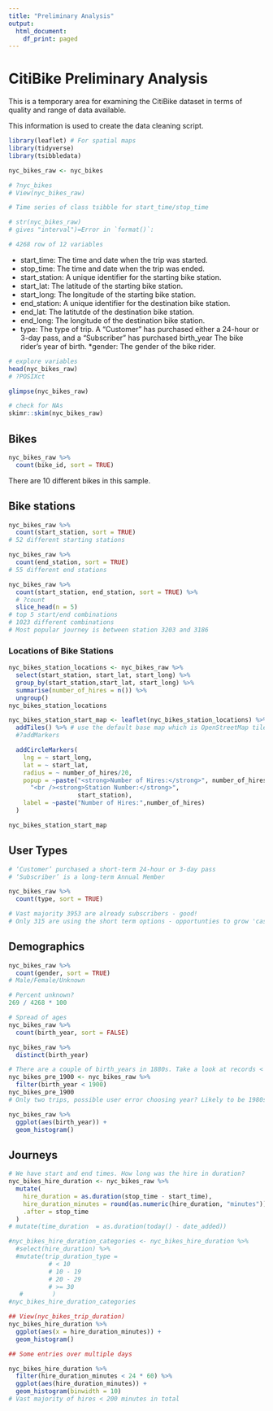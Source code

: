 ```yaml
---
title: "Preliminary Analysis"
output:
  html_document:
    df_print: paged
---
```

# CitiBike Preliminary Analysis
This is a temporary area for examining the CitiBike dataset in terms of quality and range of data available.

This information is used to create the data cleaning script.

```r
library(leaflet) # For spatial maps
library(tidyverse)
library(tsibbledata)

nyc_bikes_raw <- nyc_bikes

# ?nyc_bikes
# View(nyc_bikes_raw)

# Time series of class tsibble for start_time/stop_time

# str(nyc_bikes_raw)
# gives "interval")=Error in `format()`:

# 4268 row of 12 variables
```
* start_time: The time and date when the trip was started.
* stop_time: The time and date when the trip was ended.
* start_station: A unique identifier for the starting bike station.
* start_lat: The latitude of the starting bike station.
* start_long: The longitude of the starting bike station.
* end_station: A unique identifier for the destination bike station.
* end_lat: The latitutde of the destination bike station.
* end_long: The longitude of the destination bike station.
* type: The type of trip. A "Customer" has purchased either a 24-hour or 3-day pass, and a "Subscriber" has purchased
birth_year The bike rider’s year of birth.
*gender: The gender of the bike rider.

```r
# explore variables
head(nyc_bikes_raw)
# ?POSIXct

glimpse(nyc_bikes_raw)

# check for NAs
skimr::skim(nyc_bikes_raw)
```

## Bikes
```r
nyc_bikes_raw %>%
  count(bike_id, sort = TRUE)
```
There are 10 different bikes in this sample.

## Bike stations
```r
nyc_bikes_raw %>%
  count(start_station, sort = TRUE)
# 52 different starting stations

nyc_bikes_raw %>%
  count(end_station, sort = TRUE)
# 55 different end stations

nyc_bikes_raw %>%
  count(start_station, end_station, sort = TRUE) %>%
  # ?count
  slice_head(n = 5)
# top 5 start/end combinations
# 1023 different combinations
# Most popular journey is between station 3203 and 3186
```
### Locations of Bike Stations
```r
nyc_bikes_station_locations <- nyc_bikes_raw %>%
  select(start_station, start_lat, start_long) %>%
  group_by(start_station,start_lat, start_long) %>%
  summarise(number_of_hires = n()) %>%
  ungroup()
nyc_bikes_station_locations

nyc_bikes_station_start_map <- leaflet(nyc_bikes_station_locations) %>%
  addTiles() %>% # use the default base map which is OpenStreetMap tiles
  #?addMarkers

  addCircleMarkers(
    lng = ~ start_long,
    lat = ~ start_lat,
    radius = ~ number_of_hires/20,
    popup = ~paste("<strong>Number of Hires:</strong>", number_of_hires,
      "<br /><strong>Station Number:</strong>", 
                   start_station),
    label = ~paste("Number of Hires:",number_of_hires)
  ) 

nyc_bikes_station_start_map
```




## User Types
```r
# ‘Customer’ purchased a short-term 24-hour or 3-day pass
# ‘Subscriber’ is a long-term Annual Member

nyc_bikes_raw %>%
  count(type, sort = TRUE)

# Vast majority 3953 are already subscribers - good!
# Only 315 are using the short term options - opportunties to grow 'casual' use?
```


## Demographics

```r
nyc_bikes_raw %>%
  count(gender, sort = TRUE)
# Male/Female/Unknown

# Percent unknown?
269 / 4268 * 100

# Spread of ages
nyc_bikes_raw %>%
  count(birth_year, sort = FALSE)

nyc_bikes_raw %>%
  distinct(birth_year)

# There are a couple of birth_years in 1880s. Take a look at records < 1900
nyc_bikes_pre_1900 <- nyc_bikes_raw %>%
  filter(birth_year < 1900)
nyc_bikes_pre_1900
# Only two trips, possible user error choosing year? Likely to be 1980s?

nyc_bikes_raw %>%
  ggplot(aes(birth_year)) +
  geom_histogram()
```

## Journeys

```r
# We have start and end times. How long was the hire in duration?
nyc_bikes_hire_duration <- nyc_bikes_raw %>%
  mutate(
    hire_duration = as.duration(stop_time - start_time),
    hire_duration_minutes = round(as.numeric(hire_duration, "minutes")),
    .after = stop_time
  )
# mutate(time_duration  = as.duration(today() - date_added))

#nyc_bikes_hire_duration_categories <- nyc_bikes_hire_duration %>% 
  #select(hire_duration) %>% 
  #mutate(trip_duration_type = 
           # < 10
           # 10 - 19
           # 20 - 29
           # >= 30
   #        )
#nyc_bikes_hire_duration_categories

## View(nyc_bikes_trip_duration)
nyc_bikes_hire_duration %>%
  ggplot(aes(x = hire_duration_minutes)) +
  geom_histogram()

## Some entries over multiple days

nyc_bikes_hire_duration %>%
  filter(hire_duration_minutes < 24 * 60) %>%
  ggplot(aes(hire_duration_minutes)) +
  geom_histogram(binwidth = 10)
# Vast majority of hires < 200 minutes in total
```
